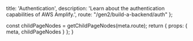 
  title: 'Authentication',
  description: 'Learn about the authentication capabilities of AWS Amplify.',
  route: "/gen2/build-a-backend/auth"
};

  const childPageNodes = getChildPageNodes(meta.route);
  return {
    props: {
      meta,
      childPageNodes
    }
  };
}

<Overview childPageNodes={props.childPageNodes} />
